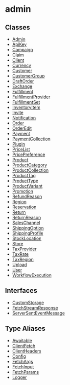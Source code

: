 
# admin

## Classes

- [Admin](../../admin/classes/js_sdk.admin.Admin/page.mdx)
- [ApiKey](../../admin/classes/js_sdk.admin.ApiKey/page.mdx)
- [Campaign](../../admin/classes/js_sdk.admin.Campaign/page.mdx)
- [Claim](../../admin/classes/js_sdk.admin.Claim/page.mdx)
- [Client](../../admin/classes/js_sdk.admin.Client/page.mdx)
- [Currency](../../admin/classes/js_sdk.admin.Currency/page.mdx)
- [Customer](../../admin/classes/js_sdk.admin.Customer/page.mdx)
- [CustomerGroup](../../admin/classes/js_sdk.admin.CustomerGroup/page.mdx)
- [DraftOrder](../../admin/classes/js_sdk.admin.DraftOrder/page.mdx)
- [Exchange](../../admin/classes/js_sdk.admin.Exchange/page.mdx)
- [Fulfillment](../../admin/classes/js_sdk.admin.Fulfillment/page.mdx)
- [FulfillmentProvider](../../admin/classes/js_sdk.admin.FulfillmentProvider/page.mdx)
- [FulfillmentSet](../../admin/classes/js_sdk.admin.FulfillmentSet/page.mdx)
- [InventoryItem](../../admin/classes/js_sdk.admin.InventoryItem/page.mdx)
- [Invite](../../admin/classes/js_sdk.admin.Invite/page.mdx)
- [Notification](../../admin/classes/js_sdk.admin.Notification/page.mdx)
- [Order](../../admin/classes/js_sdk.admin.Order/page.mdx)
- [OrderEdit](../../admin/classes/js_sdk.admin.OrderEdit/page.mdx)
- [Payment](../../admin/classes/js_sdk.admin.Payment/page.mdx)
- [PaymentCollection](../../admin/classes/js_sdk.admin.PaymentCollection/page.mdx)
- [Plugin](../../admin/classes/js_sdk.admin.Plugin/page.mdx)
- [PriceList](../../admin/classes/js_sdk.admin.PriceList/page.mdx)
- [PricePreference](../../admin/classes/js_sdk.admin.PricePreference/page.mdx)
- [Product](../../admin/classes/js_sdk.admin.Product/page.mdx)
- [ProductCategory](../../admin/classes/js_sdk.admin.ProductCategory/page.mdx)
- [ProductCollection](../../admin/classes/js_sdk.admin.ProductCollection/page.mdx)
- [ProductTag](../../admin/classes/js_sdk.admin.ProductTag/page.mdx)
- [ProductType](../../admin/classes/js_sdk.admin.ProductType/page.mdx)
- [ProductVariant](../../admin/classes/js_sdk.admin.ProductVariant/page.mdx)
- [Promotion](../../admin/classes/js_sdk.admin.Promotion/page.mdx)
- [RefundReason](../../admin/classes/js_sdk.admin.RefundReason/page.mdx)
- [Region](../../admin/classes/js_sdk.admin.Region/page.mdx)
- [Reservation](../../admin/classes/js_sdk.admin.Reservation/page.mdx)
- [Return](../../admin/classes/js_sdk.admin.Return/page.mdx)
- [ReturnReason](../../admin/classes/js_sdk.admin.ReturnReason/page.mdx)
- [SalesChannel](../../admin/classes/js_sdk.admin.SalesChannel/page.mdx)
- [ShippingOption](../../admin/classes/js_sdk.admin.ShippingOption/page.mdx)
- [ShippingProfile](../../admin/classes/js_sdk.admin.ShippingProfile/page.mdx)
- [StockLocation](../../admin/classes/js_sdk.admin.StockLocation/page.mdx)
- [Store](../../admin/classes/js_sdk.admin.Store/page.mdx)
- [TaxProvider](../../admin/classes/js_sdk.admin.TaxProvider/page.mdx)
- [TaxRate](../../admin/classes/js_sdk.admin.TaxRate/page.mdx)
- [TaxRegion](../../admin/classes/js_sdk.admin.TaxRegion/page.mdx)
- [Upload](../../admin/classes/js_sdk.admin.Upload/page.mdx)
- [User](../../admin/classes/js_sdk.admin.User/page.mdx)
- [WorkflowExecution](../../admin/classes/js_sdk.admin.WorkflowExecution/page.mdx)

## Interfaces

- [CustomStorage](../../admin/interfaces/js_sdk.admin.CustomStorage/page.mdx)
- [FetchStreamResponse](../../admin/interfaces/js_sdk.admin.FetchStreamResponse/page.mdx)
- [ServerSentEventMessage](../../admin/interfaces/js_sdk.admin.ServerSentEventMessage/page.mdx)

## Type Aliases

- [Awaitable](../../admin/types/js_sdk.admin.Awaitable/page.mdx)
- [ClientFetch](../../admin/types/js_sdk.admin.ClientFetch/page.mdx)
- [ClientHeaders](../../admin/types/js_sdk.admin.ClientHeaders/page.mdx)
- [Config](../../admin/types/js_sdk.admin.Config/page.mdx)
- [FetchArgs](../../admin/types/js_sdk.admin.FetchArgs/page.mdx)
- [FetchInput](../../admin/types/js_sdk.admin.FetchInput/page.mdx)
- [FetchParams](../../admin/types/js_sdk.admin.FetchParams/page.mdx)
- [Logger](../../admin/types/js_sdk.admin.Logger/page.mdx)
